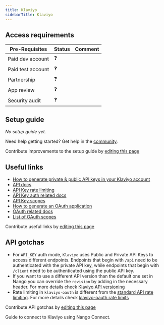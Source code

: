 ```yaml
---
title: Klaviyo
sidebarTitle: Klaviyo
---
```



<Overview />
<PreBuiltTooling />
<PreBuiltUseCases />

## Access requirements
| Pre-Requisites | Status | Comment|
| - | - | - |
| Paid dev account | ❓ |  |
| Paid test account | ❓ |  |
| Partnership | ❓ | |
| App review | ❓ |  |
| Security audit | ❓ | |


## Setup guide

_No setup guide yet._

<Tip>Need help getting started? Get help in the [community](https://nango.dev/slack).</Tip>

<Note>Contribute improvements to the setup guide by [editing this page](https://github.com/nangohq/nango/tree/master/docs/integrations/all/klaviyo.mdx)</Note>


## Useful links

-   [How to generate private & public API keys in your Klaviyo account](https://developers.klaviyo.com/en/docs/authenticate_)
-   [API docs](https://developers.klaviyo.com/en/reference)
-   [API Key rate limiting](https://developers.klaviyo.com/en/docs/rate_limits_and_error_handling)
-   [API Key auth related docs](https://developers.klaviyo.com/en/docs/authenticate_)
-   [API Key scopes](https://developers.klaviyo.com/en/reference/api_overview#api-key-scopes)
-   [How to generate an OAuth application](https://developers.klaviyo.com/en/docs/set_up_oauth#create-an-oauth-integration-in-klaviyo)
-   [OAuth related docs](https://developers.klaviyo.com/en/docs/set_up_oauth#oauth-authorization-code-flow)
-   [List of OAuth scopes](https://developers.klaviyo.com/en/docs/retrieve_api_credentials#scopes)

<Note>Contribute useful links by [editing this page](https://github.com/nangohq/nango/tree/master/docs/integrations/all/klaviyo.mdx)</Note>

## API gotchas

- For `API_KEY` auth mode, `Klaviyo` uses Public and Private API Keys to access different endpoints. Endpoints that begin with `/api` need to be authenticated with the private API key, while endpoints that begin with `/client` need to be authenticated using the public API key.
- If you want to use a different API version than the default one set in Nango you can override the `revision` by adding in the necessary header. For more details check [Klaviyo API versioning](https://developers.klaviyo.com/en/docs/api_versioning_and_deprecation_policy#api-versioning)
- Rate limiting in `klaviyo-oauth` is different from the [standard API rate limiting](https://developers.klaviyo.com/en/docs/rate_limits_and_error_handling). For more details check [klaviyo-oauth rate limits](https://developers.klaviyo.com/en/docs/set_up_oauth#rate-limits)

<Note>Contribute API gotchas by [editing this page](https://github.com/nangohq/nango/tree/master/docs/integrations/all/klaviyo.mdx)</Note>

<Card title="Connect to Klaviyo" icon="link" href="/integrations/all/klaviyo/connect" horizontal>
  Guide to connect to Klaviyo using Nango Connect.
</Card>
